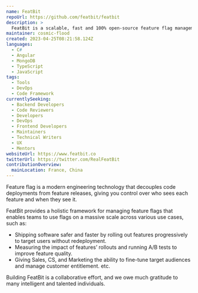 ```yaml
---
name: FeatBit
repoUrl: https://github.com/featbit/featbit
description: >
  FeatBit is a scalable, fast and 100% open-source feature flag management tool
maintainer: cosmic-flood
created: 2023-04-25T08:21:58.124Z
languages:
  - C#
  - Angular
  - MongoDB
  - TypeScript
  - JavaScript
tags:
  - Tools
  - DevOps
  - Code Framework
currentlySeeking:
  - Backend Developers
  - Code Reviewers
  - Developers
  - DevOps
  - Frontend Developers
  - Maintainers
  - Technical Writers
  - UX
  - Mentors
websiteUrl: https://www.featbit.co
twitterUrl: https://twitter.com/RealFeatBit
contributionOverview:
  mainLocation: France, China
---
```


<Overview>

Feature flag is a modern engineering technology that decouples code deployments from feature releases, giving you control over who sees each feature and when they see it.

FeatBit provides a holistic framework for managing feature flags that enables teams to use flags on a massive scale across various use cases, such as:

- Shipping software safer and faster by rolling out features progressively to target users without redeployment.
- Measuring the impact of features’ rollouts and running A/B tests to improve feature quality.
- Giving Sales, CS, and Marketing the ability to fine-tune target audiences and manage customer entitlement.
etc.

</Overview>

<Contributing>

Building FeatBit is a collaborative effort, and we owe much gratitude to many intelligent and talented individuals.

</Contributing>
